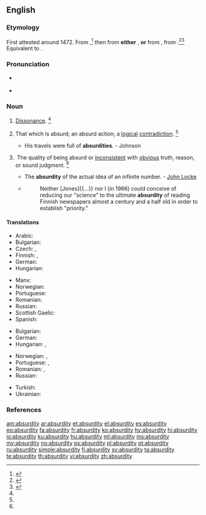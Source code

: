 ==English==

===Etymology===
First attested around 1472. From {{etyl|enm|en}} {{term|absurdite|lang=enm}},<ref name=RHD>{{R:RHCD|page=7}}</ref> then from '''either''' {{etyl|frm|en}} {{term|absurdité|lang=frm}}, '''or''' from {{etyl|LL.|en}} {{term|absurditas||dissonance, incongruity|lang=la}}, from {{etyl|la|en}} {{term|absurdus|lang=la}} {{suffix||itas|gloss2=quality, state, degree|lang=la|nocat=1}}.<ref name=WI3>{{R:MW3 1976|page=8}}</ref><ref name=SOED>{{R:SOED5|page=10}}</ref> Equivalent to {{suffix|absurd|ity|lang=en}}.

===Pronunciation===
* {{a|RP}} {{IPA|/əbˈsɝd.ɪ.ti/|lang=en}}
* {{a|US}} {{IPA|/æbˈsɝd.ɪ.ti/|/æbˈzɝd.ɪ.ti/|/əbˈsɝd.ɪ.ti/|/əbˈzɝd.ɪ.ti/|lang=en}}

===Noun===
{{en-noun|~|absurdities}}

# {{context|obsolete|rare|lang=en}} [[dissonance|Dissonance]]. {{defdate|Attested from around 1350 to 1470 until the late 17<sup>th</sup> century.}}<ref name=SOED/>
# {{context|countable|lang=en}} That which is absurd; an absurd action; a [[logical]] [[contradiction]]. {{defdate|First attested in the late 15<sup>th</sup> century.}}<ref name=SOED/>
#* His travels were full of '''absurdities'''. - Johnson
# {{context|uncountable|lang=en}} The quality of being absurd or [[inconsistent]] with [[obvious]] truth, reason, or sound judgment. {{defdate|First attested in the early 16<sup>th</sup> century.}}<ref name=SOED/>
#* The '''absurdity''' of the actual idea of an infinite number. - [[w:John Locke|John Locke]]
#* {{RQ:Schuster Hepaticae V|viii}}
#*: Neither [Jones]{{...}} nor I (in 1966) could conceive of reducing our "science" to the ultimate '''absurdity''' of reading Finnish newspapers almost a century and a half old in order to establish "priority."

====Translations====
{{trans-top|the quality of being absurd}}
* Arabic: {{t|ar|ساخافَة}}
* Bulgarian: {{t+|bg|абсурдност|tr=absúrdnost}}
* Czech: {{t|cs|absurdnost|f}}, {{t|cs|absurdita|f}}
* Finnish: {{t+|fi|mielettömyys}}, {{t+|fi|hulluus}}
* German: {{t+|de|Absurdität|f}}
* Hungarian: {{t+|hu|abszurdum}}
{{trans-mid}}
* Manx: {{t|gv|meecheeallid|m}}
* Norwegian: {{t+|no|absurditet|m}}
* Portuguese: {{t+|pt|absurdidade|f}}
* Romanian: {{t+|ro|absurditate}}
* Russian: {{t+|ru|абсурдность|f|tr=absúrdnost'}}
* Scottish Gaelic: {{t|gd|amaideas|m}}
* Spanish: {{t+|es|absurdo|m}}
{{trans-bottom}}

{{trans-top|an absurd action}}
* Bulgarian: {{t+|bg|абсурдност|tr=absúrdnost}}
* German: {{t+|de|Absurdität|f}}
* Hungarian: {{t+|hu|abszurdum}}, {{t+|hu|képtelenség}}
{{trans-mid}}
* Norwegian: {{t+|no|absurditet|m}}, {{t|no|meningsløshet|m}}
* Portuguese: {{t+|pt|absurdo|m}}, {{t+|pt|absurdidade|f}}
* Romanian: {{t+|ro|absurd}}, {{t+|ro|absurditate}}
* Russian: {{t+|ru|абсурд|tr=absúrd}}
{{trans-bottom}}

{{checktrans-top}}
* Turkish: {{t+check|tr|saçmalık}}
* Ukrainian: {{t-check|uk|:uk:абсурд|sc=Cyrl}}
{{trans-bottom}}

===References===
<references/>

[[am:absurdity]]
[[ar:absurdity]]
[[et:absurdity]]
[[el:absurdity]]
[[es:absurdity]]
[[eo:absurdity]]
[[fa:absurdity]]
[[fr:absurdity]]
[[ko:absurdity]]
[[hy:absurdity]]
[[hi:absurdity]]
[[io:absurdity]]
[[ku:absurdity]]
[[hu:absurdity]]
[[ml:absurdity]]
[[ms:absurdity]]
[[my:absurdity]]
[[no:absurdity]]
[[ps:absurdity]]
[[pl:absurdity]]
[[pt:absurdity]]
[[ru:absurdity]]
[[simple:absurdity]]
[[fi:absurdity]]
[[sv:absurdity]]
[[ta:absurdity]]
[[te:absurdity]]
[[th:absurdity]]
[[vi:absurdity]]
[[zh:absurdity]]